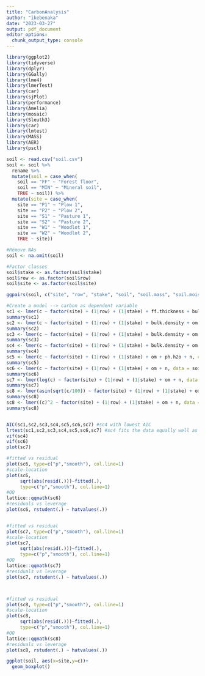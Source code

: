 ```yaml
---
title: "CarbonAnalysis"
author: "ikebenaka"
date: "2023-03-27"
output: pdf_document
editor_options: 
  chunk_output_type: console
---
```


```r
library(ggplot2)
library(tidyverse)
library(dplyr)
library(GGally)
library(lme4)
library(lmerTest)
library(car)
library(sjPlot)
library(performance)
library(Amelia)
library(mosaic)
library(Sleuth3)
library(car)
library(lmtest)
library(MASS)
library(AER)
library(pscl)
```

```r
soil <- read.csv("soil.csv")
soil <- soil %>%
  rename %>%
  mutate(soil = case_when(
    soil == "FF" ~ "Forest floor",
    soil == "MIN" ~ "Mineral soil",
    TRUE ~ soil)) %>%
  mutate(site = case_when(
    site == "P1" ~ "Plow 1",
    site == "P2" ~ "Plow 2",
    site == "S1" ~ "Pasture 1",
    site == "S2" ~ "Pasture 2",
    site == "W1" ~ "Woodlot 1",
    site == "W2" ~ "Woodlot 2",
    TRUE ~ site))

#Remove NAs
soil <- na.omit(soil)

#Factor classes
soil$stake <- as.factor(soil$stake)
soil$row <- as.factor(soil$row)
soil$site <- as.factor(soil$site)

ggpairs(soil, c("site", "row", "stake", "soil", "soil.mass", "soil.moisture", "c","n","ph.h2o","om"))


```

```r
#Create a model --> carbon as dependent variable
sc1 <- lmer(c ~ factor(site) + (1|row) + (1|stake) + ff.thickness + bulk.density + soil.mass + om+ph.h2o+n+p+nh4+no3+ca+mg+k + soil.moisture + soil.moisture.capacity + n.min+nitr + cec, data = soil)
summary(sc1)
sc2 <- lmer(c ~ factor(site) + (1|row) + (1|stake) + bulk.density + om + ph.h2o + n + nh4 + soil.moisture, data = soil)
summary(sc2)
sc3 <- lmer(c ~ factor(site) + (1|row) + (1|stake) + bulk.density + om + ph.h2o + n + soil.moisture, data = soil)
summary(sc3)
sc4 <- lmer(c ~ factor(site) + (1|row) + (1|stake) + bulk.density + om + ph.h2o + n, data = soil)
summary(sc4)
sc5 <- lmer(c ~ factor(site) + (1|row) + (1|stake) + om + ph.h2o + n, data = soil)
summary(sc5)
sc6 <- lmer(c ~ factor(site) + (1|row) + (1|stake) + om + n, data = soil)
summary(sc6)
sc7 <- lmer(log(c) ~ factor(site) + (1|row) + (1|stake) + om + n, data = soil)
summary(sc7)
sc8 <- lmer(asin(sqrt(c/100)) ~ factor(site) + (1|row) + (1|stake) + om + n, data = soil)
summary(sc8)
sc8 <- lmer((c)^2 ~ factor(site) + (1|row) + (1|stake) + om + n, data = soil)
summary(sc8)


AIC(sc1,sc2,sc3,sc4,sc5,sc6,sc7) #sc4 with lowest AIC
lrtest(sc1,sc2,sc3,sc4,sc5,sc6,sc7) #sc4 fits the data equally well as the full model, sc6 fits data as well as sc5
vif(sc4)
vif(sc6)
plot(sc7)
```

```r
#fitted vs residual
plot(sc6, type=c("p","smooth"), col.line=1)
#scale-location
plot(sc6,
     sqrt(abs(resid(.)))~fitted(.),
     type=c("p","smooth"), col.line=1)
#QQ
lattice::qqmath(sc6)
#residuals vs leverage
plot(sc6, rstudent(.) ~ hatvalues(.))


#fitted vs residual
plot(sc7, type=c("p","smooth"), col.line=1)
#scale-location
plot(sc7,
     sqrt(abs(resid(.)))~fitted(.),
     type=c("p","smooth"), col.line=1)
#QQ
lattice::qqmath(sc7)
#residuals vs leverage
plot(sc7, rstudent(.) ~ hatvalues(.))



#fitted vs residual
plot(sc8, type=c("p","smooth"), col.line=1)
#scale-location
plot(sc8,
     sqrt(abs(resid(.)))~fitted(.),
     type=c("p","smooth"), col.line=1)
#QQ
lattice::qqmath(sc8)
#residuals vs leverage
plot(sc8, rstudent(.) ~ hatvalues(.))

```


```r
ggplot(soil, aes(x=site,y=c))+
  geom_boxplot()
```

